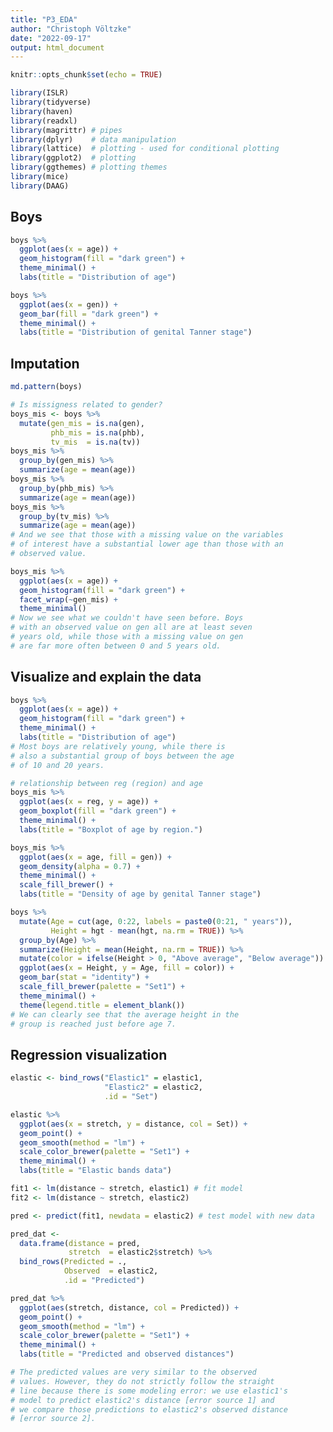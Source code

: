 ```yaml
---
title: "P3_EDA"
author: "Christoph Völtzke"
date: "2022-09-17"
output: html_document
---
```


```r
knitr::opts_chunk$set(echo = TRUE)
```

```r
library(ISLR)
library(tidyverse)
library(haven)
library(readxl)
library(magrittr) # pipes
library(dplyr)    # data manipulation
library(lattice)  # plotting - used for conditional plotting
library(ggplot2)  # plotting
library(ggthemes) # plotting themes
library(mice)
library(DAAG)
```

## Boys
```r
boys %>%
  ggplot(aes(x = age)) +
  geom_histogram(fill = "dark green") +
  theme_minimal() +
  labs(title = "Distribution of age")
```

```r
boys %>%
  ggplot(aes(x = gen)) +
  geom_bar(fill = "dark green") +
  theme_minimal() +
  labs(title = "Distribution of genital Tanner stage")
```

## Imputation
```r
md.pattern(boys)
```

```r
# Is missigness related to gender?
boys_mis <- boys %>%
  mutate(gen_mis = is.na(gen),
         phb_mis = is.na(phb),
         tv_mis  = is.na(tv))
boys_mis %>%
  group_by(gen_mis) %>%
  summarize(age = mean(age))
boys_mis %>%
  group_by(phb_mis) %>%
  summarize(age = mean(age))
boys_mis %>%
  group_by(tv_mis) %>%
  summarize(age = mean(age))
# And we see that those with a missing value on the variables
# of interest have a substantial lower age than those with an
# observed value.
```

```r
boys_mis %>%
  ggplot(aes(x = age)) +
  geom_histogram(fill = "dark green") + 
  facet_wrap(~gen_mis) +
  theme_minimal()
# Now we see what we couldn't have seen before. Boys
# with an observed value on gen all are at least seven
# years old, while those with a missing value on gen
# are far more often between 0 and 5 years old.
```
## Visualize and explain the data
```r
boys %>%
  ggplot(aes(x = age)) +
  geom_histogram(fill = "dark green") +
  theme_minimal() +
  labs(title = "Distribution of age")
# Most boys are relatively young, while there is
# also a substantial group of boys between the age
# of 10 and 20 years.
```


```r
# relationship between reg (region) and age
boys_mis %>%
  ggplot(aes(x = reg, y = age)) +
  geom_boxplot(fill = "dark green") +
  theme_minimal() +
  labs(title = "Boxplot of age by region.")
```

```r
boys_mis %>%
  ggplot(aes(x = age, fill = gen)) +
  geom_density(alpha = 0.7) +
  theme_minimal() +
  scale_fill_brewer() +
  labs(title = "Density of age by genital Tanner stage")
```
```r
boys %>%
  mutate(Age = cut(age, 0:22, labels = paste0(0:21, " years")),
         Height = hgt - mean(hgt, na.rm = TRUE)) %>%
  group_by(Age) %>%
  summarize(Height = mean(Height, na.rm = TRUE)) %>%
  mutate(color = ifelse(Height > 0, "Above average", "Below average")) %>%
  ggplot(aes(x = Height, y = Age, fill = color)) +
  geom_bar(stat = "identity") +
  scale_fill_brewer(palette = "Set1") +
  theme_minimal() +
  theme(legend.title = element_blank())
# We can clearly see that the average height in the 
# group is reached just before age 7.
```
## Regression visualization
```r
elastic <- bind_rows("Elastic1" = elastic1,
                     "Elastic2" = elastic2,
                     .id = "Set")
```

```r
elastic %>%
  ggplot(aes(x = stretch, y = distance, col = Set)) +
  geom_point() +
  geom_smooth(method = "lm") +
  scale_color_brewer(palette = "Set1") +
  theme_minimal() +
  labs(title = "Elastic bands data")
```

```r
fit1 <- lm(distance ~ stretch, elastic1) # fit model
fit2 <- lm(distance ~ stretch, elastic2)

pred <- predict(fit1, newdata = elastic2) # test model with new data
```

```r
pred_dat <- 
  data.frame(distance = pred, 
             stretch  = elastic2$stretch) %>%
  bind_rows(Predicted = .,
            Observed  = elastic2, 
            .id = "Predicted")

pred_dat %>%
  ggplot(aes(stretch, distance, col = Predicted)) +
  geom_point() + 
  geom_smooth(method = "lm") +
  scale_color_brewer(palette = "Set1") +
  theme_minimal() +
  labs(title = "Predicted and observed distances")

# The predicted values are very similar to the observed
# values. However, they do not strictly follow the straight
# line because there is some modeling error: we use elastic1's
# model to predict elastic2's distance [error source 1] and
# we compare those predictions to elastic2's observed distance
# [error source 2].
```